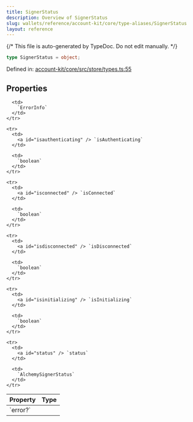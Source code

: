 ```yaml
---
title: SignerStatus
description: Overview of SignerStatus
slug: wallets/reference/account-kit/core/type-aliases/SignerStatus
layout: reference
---
```


{/* This file is auto-generated by TypeDoc. Do not edit manually. */}

```ts
type SignerStatus = object;
```

Defined in: [account-kit/core/src/store/types.ts:55](https://github.com/alchemyplatform/aa-sdk/blob/153785ddc87beb160382c2bae7dbafa4a66ade9a/account-kit/core/src/store/types.ts#L55)

## Properties

<table>
  <thead>
    <tr>
      <th align="left">Property</th>
      <th align="left">Type</th>
    </tr>
  </thead>

  <tbody>
    <tr>
      <td>
        <a id="error" /> `error?`
      </td>

      <td>
        `ErrorInfo`
      </td>
    </tr>

    <tr>
      <td>
        <a id="isauthenticating" /> `isAuthenticating`
      </td>

      <td>
        `boolean`
      </td>
    </tr>

    <tr>
      <td>
        <a id="isconnected" /> `isConnected`
      </td>

      <td>
        `boolean`
      </td>
    </tr>

    <tr>
      <td>
        <a id="isdisconnected" /> `isDisconnected`
      </td>

      <td>
        `boolean`
      </td>
    </tr>

    <tr>
      <td>
        <a id="isinitializing" /> `isInitializing`
      </td>

      <td>
        `boolean`
      </td>
    </tr>

    <tr>
      <td>
        <a id="status" /> `status`
      </td>

      <td>
        `AlchemySignerStatus`
      </td>
    </tr>

  </tbody>
</table>
